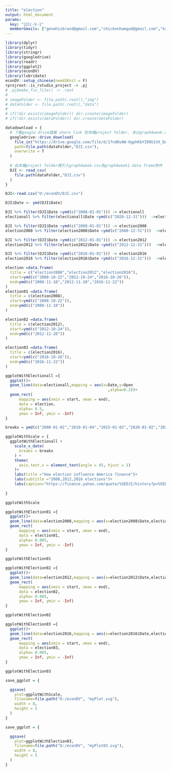 ---
title: "election"
output: html_document
params:
  key: "公Cc-Ⅴ-1"
  memberGmails: ["genwhisbrand@gmail.com","chickenhamgod@gmail.com","kao86200@gmail.com"]
---


```{r makecondition}
library(dplyr)
library(tidyr)
library(stringr)
library(googledrive)
library(readr)
library(ggplot2)
library(econDV)
library(lubridate)
econDV::setup_chinese(need2Knit = F)
rprojroot::is_rstudio_project -> .pj
# .pj$make_fix_file() -> .root
# 
# imageFolder <- file.path(.root(),"img")
# dataFolder <- file.path(.root(),"data")
# 
# if(!dir.exists(imageFolder)) dir.create(imageFolder)
# if(!dir.exists(dataFolder)) dir.create(dataFolder)
```


```{r datadownload}

datadownload = {
  # 下載google drive檔案 share link 到本機project folder, 本以graph4week.csv名稱儲存
  googledrive::drive_download(
    file_in("https://drive.google.com/file/d/1fnd0u6W-OgphKbYI89U1VX_DAgIELhZd/view?usp=sharing"),
    path=file.path(dataFolder,"DJI.csv"),
    overwrite = T
  )
  
  # 自本機project folder裡引入graph4week.csv為graph4week1 data frame物件
  DJI <- read_csv(
    file.path(dataFolder,"DJI.csv")
  )
}

```


```{r readcsv}
DJI<-read.csv("D:/econDV/DJI.csv")
```

```{r}
DJI$Date <- ymd(DJI$Date)
```

```{r}
DJI %>% filter(DJI$Date >ymd(c("2008-01-01"))) -> electionall
electionall %>% filter(electionall$Date <ymd(c("2020-12-31")))  ->electionall

DJI %>% filter(DJI$Date >ymd(c("2008-01-01"))) -> election2008
election2008 %>% filter(election2008$Date <ymd(c("2008-12-31")))  ->election2008

DJI %>% filter(DJI$Date >ymd(c("2012-01-01"))) -> election2012
election2012 %>% filter(election2012$Date <ymd(c("2012-12-31")))  ->election2012

DJI %>% filter(DJI$Date >ymd(c("2016-01-01"))) -> election2016
election2016 %>% filter(election2016$Date <ymd(c("2016-12-31")))  ->election2016
```



```{r}
election =data.frame(
  title = c("election2008","election2012","election2016"),
  start=ymd(c("2008-10-22","2012-10-24","2016-10-26")),
  end=ymd(c("2008-11-18","2012-11-20","2016-11-22"))
)
election01 =data.frame(
  title = c(election2008),
  start=ymd(c("2008-10-22")),
  end=ymd(c("2008-11-18"))
)

election02 =data.frame(
  title = c(election2012),
  start=ymd(c("2012-10-24")),
  end=ymd(c("2012-11-20"))
)

election03 =data.frame(
  title = c(election2016),
  start=ymd(c("2016-10-26")),
  end=ymd(c("2016-11-22"))
)
```


```{r}
ggplotWithElectionall ={
  ggplot()+
  geom_line(data=electionall,mapping = aes(x=Date,y=Open
                                             ,alpha=0.2))+
  geom_rect(
      mapping = aes(xmin = start, xmax = end),
      data = election,
      alpha= 0.5,
      ymax = Inf, ymin = -Inf)
}
```


```{r}
breakx = ymd(c("2008-01-02","2010-01-04","2015-01-02","2020-01-02","2020-10-29"))
```


```{r plot_breaksEditted}
ggplotWithScale = {
  ggplotWithElectionall +
    scale_x_date(
      breaks = breakx
    ) +
    theme(
      axis.text.x = element_text(angle = 45, hjust = 1)
    )+
    labs(title ="How election influence America finance")+
    labs(subtitle ="2008,2012,2016 elections")+
    labs(caption="https://finance.yahoo.com/quote/%5EDJI/history?p=%5EDJI")
   
}

```

```{r}
ggplotWithScale
```



```{r}
ggplotWithElection01 ={
  ggplot()+
  geom_line(data=election2008,mapping = aes(x=election2008$Date,election2008$Open,alpha=0.2))+
  geom_rect(
      mapping = aes(xmin = start, xmax = end),
      data = election01,
      alpha= 0.005,
      ymax = Inf, ymin = -Inf)
}
```

```{r}
ggplotWithElection01
```

```{r}
ggplotWithElection02 ={
  ggplot()+
  geom_line(data=election2012,mapping = aes(x=election2012$Date,election2012$Open,alpha=0.2))+
  geom_rect(
      mapping = aes(xmin = start, xmax = end),
      data = election02,
      alpha= 0.005,
      ymax = Inf, ymin = -Inf)
}
```

```{r}
ggplotWithElection02
```

```{r}
ggplotWithElection03 ={
  ggplot()+
  geom_line(data=election2016,mapping = aes(x=election2016$Date,election2016$Open,alpha=0.2))+
  geom_rect(
      mapping = aes(xmin = start, xmax = end),
      data = election03,
      alpha= 0.005,
      ymax = Inf, ymin = -Inf)
}
```

```{r}
ggplotWithElection03
```



```{r save_ggplot}
save_ggplot = {

  ggsave(
    plot=ggplotWithScale,
    filename=file.path("D:/econDV", "myPlot.svg"),
    width = 8,
    height = 5
  )
}
```

```{r save_ggplot}
save_ggplot = {

  ggsave(
    plot=ggplotWithElection03,
    filename=file.path("D:/econDV", "myPlot03.svg"),
    width = 8,
    height = 5
  )
}
```
